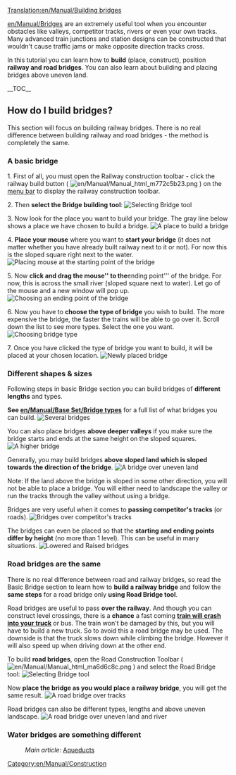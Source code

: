 [[Translation:en/Manual/Building bridges]]
{{en/Manual/Tutorial/Navigation}}

[[en/Manual/Bridges]] are an extremely useful tool when you encounter obstacles like valleys, competitor tracks, rivers or even your own tracks. Many advanced train junctions and station designs can be constructed that wouldn't cause traffic jams or make opposite direction tracks cross.

<!-- search engine help -->
In this tutorial you can learn how to '''build''' (place, construct), position '''railway and road bridges'''. You can also learn about building and placing bridges above uneven land.

__TOC__

== How do I build bridges? ==

This section will focus on building railway bridges. There is no real difference between building railway and road bridges - the method is completely the same.

=== A basic bridge ===

1. First of all, you must open the Railway construction toolbar - click the railway build button ( [[File:en/Manual/Manual html m772c5b23.png]] ) on the [[en/Manual/Game interface#the-menu-bar|menu bar]] to display the railway construction toolbar.

2. Then '''select the Bridge building tool''':
[[File:en/Manual/BridgeTut1.png|none|frame|Selecting Bridge tool]]

3. Now look for the place you want to build your bridge. The gray line below shows a place we have chosen to build a bridge.
[[File:en/Manual/BridgeTut2.png|none|frame|A place to build a bridge]]

4. '''Place your mouse''' where you want to '''start your bridge''' (it does not matter whether you have already built railway next to it or not). For now this is the sloped square right next to the water.
[[File:en/Manual/BridgeTut3.png|none|frame|Placing mouse at the starting point of the bridge]]

5. Now '''click and drag the mouse'' to the '''ending point''' of the bridge. For now, this is across the small river (sloped square next to water). Let go of the mouse and a new window will pop up.
[[File:en/Manual/BridgeTut4.png|none|frame|Choosing an ending point of the bridge ]]

6. Now you have to '''choose the type of bridge''' you wish to build. The more expensive the bridge, the faster the trains will be able to go over it. Scroll down the list to see more types. Select the one you want.
[[File:en/Manual/BridgeTut5.png|none|frame|Choosing bridge type]]

7. Once you have clicked the type of bridge you want to build, it will be placed at your chosen location.
[[File:en/Manual/BridgeTut6.png|none|frame|Newly placed bridge]]

=== Different shapes & sizes ===

Following steps in basic Bridge section you can build bridges of '''different lengths''' and types.

'''See [[en/Manual/Base Set/Bridge types]]''' for a full list of what bridges you can build.
[[File:en/Manual/BridgeTut7.png|none|frame|Several bridges]]

You can also place bridges '''above deeper valleys''' if you make sure the bridge starts and ends at the same height on the sloped squares.
[[File:en/Manual/BridgeTut8.png|none|frame|A higher bridge]]

Generally, you may build bridges '''above sloped land which is sloped towards the direction of the bridge'''.
[[File:en/Manual/BridgeTut11.png|none|frame|A bridge over uneven land]]

Note: If the land above the bridge is sloped in some other direction, you will not be able to place a bridge. You will either need to landscape the valley or run the tracks through the valley without using a bridge.


Bridges are very useful when it comes to '''passing competitor's tracks''' (or roads).
[[File:en/Manual/BridgeTut10.png|none|frame|Bridges over competitor's tracks]]

The bridges can even be placed so that the '''starting and ending points differ by height''' (no more than 1 level). This can be useful in many situations.
[[File:en/Manual/BridgeTut9.png|none|frame|Lowered and Raised bridges]]

=== Road bridges are the same ===

There is no real difference between road and railway bridges, so read the Basic Bridge section to learn how to '''build a railway bridge''' and follow the '''same steps''' for a road bridge only '''using Road Bridge tool'''.

Road bridges are useful to pass '''over the railway'''. And though you can construct level crossings, there is a '''chance''' a fast coming '''[[en/Manual/Trains#accidents|train will crash into your truck]]''' or bus. The train won't be damaged by this, but you will have to build a new truck. So to avoid this a road bridge may be used. The downside is that the truck slows down while climbing the bridge. However it will also speed up when driving down at the other end.

To build '''road bridges''', open the Road Construction Toolbar ( [[File:en/Manual/Manual html ma6d6c8c.png]] ) and select the Road Bridge tool:
[[File:en/Manual/BridgeTut14.png|none|frame|Selecting Bridge tool]]

Now '''place the bridge as you would place a railway bridge''', you will get the same result.
[[File:en/Manual/BridgeTut12.png|none|frame|A road bridge over tracks]]

Road bridges can also be different types, lengths and above uneven landscape.
[[File:en/Manual/BridgeTut13.png|none|frame|A road bridge over uneven land and river]]

=== Water bridges are something different ===

:''Main article:'' [[en/Manual/Building canals#aqueducts|Aqueducts]]

[[Category:en/Manual/Construction]]